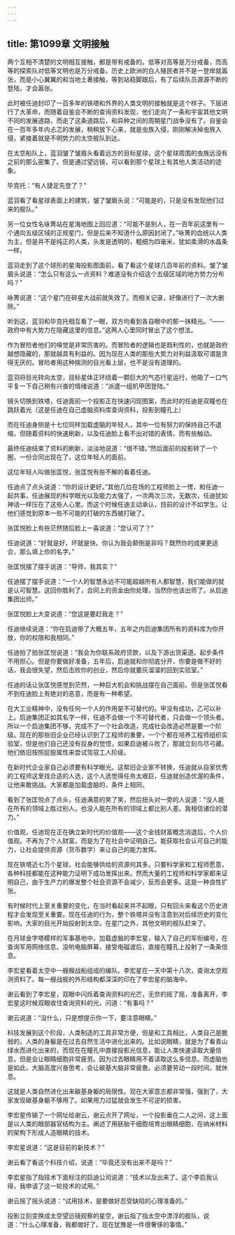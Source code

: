 ```yaml
---
---
---
```

title: 第1099章 文明接触
---



两个互相不清楚的文明相互接触，都是带有戒备的。低等对高等是万分戒备，而高等的探索队对低等文明也是万分戒备。历史上欧洲的白人殖民者并不是一登岸就嚣张，而是小心翼翼的和当地土著接触，等到站稳脚跟后，有了后续队员源源不断的登陆，才会嚣张。

此时被任迪封印了一百多年的铁塔和外界的人类文明的接触就是这个样子。下层进行了大革命，而随着自鉴会不断的查询资料发现，他们走向了一条和宇宙其他文明不同的发展道路，而走了这条道路后，和异种之间的周期星门战争没有了。自鉴会在一百年多年内忐忑的发展，稍稍放下心来，就是虫族入侵，刚刚解决掉虫族入侵，紧接着就是不明势力的太空舰队到达。

在太空船队上，蓝羽皱了皱眉头看着远方的目标星球，这个星球周围的虫族远没有之前的那么密集了。但是通过望远镜，可以看到那个星球上有其他人类活动的迹象。

毕克托：“有人捷足先登了？”

蓝羽看了看星球表面上的建筑，皱了皱眉头说：“可能是的，只是没有发现他们过来的舰队。”

另一位女性名咏箐站在星海地图上回应道：“可能不是别人，在一百年前这里有一个通向五级区域的正规星门，但是后来不知道什么原因封闭了。”咏箐的血统以人类为主，但是并不是纯正的人类，头发是透明的，粗细为四毫米，犹如柔滑的水晶条一样。

蓝羽走到了这个球形的星海投影图面前，看了看这个星球几百年前的资料。皱了皱眉头说道：“怎么只有这么一点资料？难道没有介绍这个五级区域的地方势力分布吗？”

咏箐说道：“这个星门在碎星大战前就失效了。而相关记录，好像进行了一次大删除。”

听到这，蓝羽和毕克托相互看了一眼，双方均看到各自眼中的那一抹精光。“——政府中有大势力在隐藏这里的信息。”这两人心里同时冒出了这个想法。

作为冒险者他们的嗅觉是非常厉害的。而冒险者的逻辑也是趋利性的，也就是政府越想隐藏的，那就越具有利益的。因为现在人类的那些大势力对利益汲取可谓是贪得无厌的。冒险者用这种揣测的目光看上层，也不是没有道理的。

蓝羽将目光转向太空，目标星体正环绕着一颗巨大的气态行星运行，他吸了一口气平复一下自己稍有兴奋的情绪说道：“派遣一组机甲团登陆。”

镜头切换到铁塔，任迪面前一个投影正在快速闪现图案，而此时的任迪是双瞳也在跳跃着光（这是任迪在自己虚脑资料库查询资料，投影到瞳孔上）

而在任迪身侧是十七位同样加载虚脑的年轻人，其中一位有努力的保持自己不退缩，但随着资料的快速刷新，以及任迪脸上看不出对错的表情，而有些触动。

最终任迪结束了资料的刷新，淡淡地说道：“很不错。”然后面前的投影转了一个圈，一份合同出现在了，这位年轻人的面前。

这位年轻人叫做张匡悦，张匡悦有些不解的看着任迪。

任迪点了点头说道：“你的设计更好。”其他几位在场的工程师脸上一愣，和任迪一起共事，任迪展现的科学眼光以及能力太强了，一次两次三次，无数次，任迪犹如神话一样压在了这些人心里。而这个时候任迪主动承认，目前的设计不如学生。让他们感觉到原本一些不可能的打破的东西被打破了。

张匡悦脸上有些茫然随后脸上一喜说道：“您认可了？”

任迪说道：“好就是好，坏就是快。你认为我会颠倒是非吗？既然你的成果更适合，那么填上你的名字。”

张匡悦摆了摆手说道：“导师，我其实？”

任迪摆了摆手说道：“一个人的智慧永远不可能超越所有人都智慧，我们能做的就是认可智慧。这回你胜利了，合同上的资金由你处理，当然你也该出师了。从启迪集团出师。”

张匡悦脸上大变说道：“您这是要赶我走？”

任迪继续说道：“你在启迪带了大概五年，五年之内启迪集团所有的资料库为你开放，你的权限和我相同。”

任迪拍了拍张匡悦说道：“我会为你联系政府贷款，以及下游出货渠道。起步条件不用担心。但是你要做好准备，五年后，启迪就和你彻底分开，你要是做不好的话，我会很失望，然后击败你的创业，然后你就要灰溜溜的回到实验室。”

任迪的话让张匡悦感觉到茫然，一种巨大机会和挑战摆在自己面前。但是张匡悦看不到任迪脸上有绝对的恶意，而是有一种希望。

在大工业精神中，没有任何一个人的作用是不可替代的。甲没有成功，乙可以补上。启迪集团正如其名字一样，任迪不会做一个不可替代者，只会做一个领头者。所以一个启迪集团不够，完成不了一个社会改造，完成社会改造必然是要一个阶级。现在的那些旧企业已经认识到了工程师的重要，一个个都在培养工程师组织实验室，但是他们自己还没有投身的觉悟，如果启迪被斗败了，那就立刻鸟尽弓藏。他们依旧按照屁股属性来尝试驾驭工人阶级。

在新时代企业家自己必须要有科学眼光。这帮旧企业家不转换，任迪就从自家优秀的工程师这里找合适的人选，这个人选觉得任务太艰巨，任迪就创造优渥的条件，让他来敢挑战。大家都是加载虚脑的，条件上相同。

看到了张匡悦点了点头，任迪满意的笑了笑，然后扭头对一旁的人说道：“没人能在所有的领域上胜过别人，也没人能在所有的领域上都比别人差。我相信诸位的潜力。”

价值观，任迪现在正在确立新时代的价值观——这个金钱财富概念消退后，个人价值观。不再为了个人财富，而是为了在社会中证明自己。能获取社会认可自己的能力，让社会提供资源（货币数字）来让自己的能力发挥。

现在铁塔近七万个星球，社会能够供给的资源何其多。只要科学家和工程师愿意，各种科技都能在这种能力证明下成功发挥出来。然而大量的工程师和科学家都来证明自己，由于生产力的爆发整个社会资源不会减少，反而会更多。这是一种良性扩张。

有时候时代上至关重要的变化，在当时看起来并不起眼，只有回头来看这个历史进程才会发现至关重要。现在任迪的行为，整个铁塔并没有注意到对后续历史的变化影响，大家的目光开始投射到太空。在星门之外，其他文明的舰队赶来了。

在月球金字塔模样的军事基地中，加载虚脑的李宏星，输入了自己的军衔编号，在查询军用网络信息。没哟电脑屏幕，接受电磁波后，直接在瞳孔上投射了一条条信息。

李宏星看着太空中一艘艘战船组成的编队。李宏星在一天中第十八次，查询太空观测资料了。每一艘战舰的外形结构都深深的印在了李宏星的脑海中。

谢云看到了李宏星，双眼中闪烁着查询资料的光芒，无奈的摇了摇，准备离开，李宏星这时候双眼收住查询资料的光，问道：“有事吗？”

谢云说道：“没什么，只是想提示你一下，要注意眼睛。”

科技发展到这个阶段，人类制造的工具非常方便，但是和工具相比，人类自己是脆弱的，人类的身躯是在过去自然生活中进化出来的。比如说眼睛，就是为了看青山绿水而进化出来的，而现在在瞳孔中直接投影光信息，能让人类快速读取大量信息，但是会让眼睛细胞非常疲劳。因为过去眼睛用不着读取这么多信息。而虚脑也是如此，大脑高度兴奋思考，会让碳基大脑非常疲惫。必须要劳动一段时间，就休息。

这就是人类自然进化出来碳基身躯的局限性。现在大家意志都非常强，强到了，大家发现碳基身躯不够用了。如果用力过猛就会发生不可逆的损害。

李宏星传输了一个网址给谢云，谢云点开了网址，一个投影垂在二人之间，这上面是以人类的眼部器官结构为主。阐述了用胚胎干细胞培育出眼睛细胞，在纳米材料的架构下形成人造眼睛的技术。

李宏星说道：“这是目前的新技术？”

谢云看了看这个科技介绍，说道：“毕竟还没有出来不是吗？”

李宏星指了指技术下面标注的启迪公司说道：“技术以及出来了。这个李启我认得，我申请了这一轮技术的试用。”

谢云摇了摇头说道：“试用技术，是要做好忍受缺陷的心理准备的。”

投影立刻变换成太空望远镜观察的星空，谢云指了指太空中漂浮的舰队，说道：“什么心理准备，我都做好了。现在犹豫是一件很奢侈的事情。”